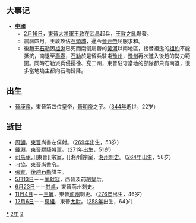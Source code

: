 {{yearTOC|322|成汉'''[[玉衡|玉衡]]十二年'''；前赵'''[[光初|光初]]五年'''；东晋'''[[永昌_(晋元帝)|永昌]]元年'''；前凉'''[[建兴_(晋愍帝)|建兴]]十年'''}}

== 大事记 ==
*'''[[中國|中國]]'''
**[[2月16日|2月16日]]，[[東晉|東晉]][[大將軍|大將軍]][[王敦|王敦]]在[[武昌|武昌]]起兵，[[王敦之亂|王敦之亂]]爆發。
**農曆四月，王敦攻佔[[石頭城|石頭城]]，逼令[[晉元帝|晉元帝]]屈服求和。
**後趙王[[石勒|石勒]]因[[祖逖|祖逖]]已死而南侵屬晉的[[黃河|黃河]]以南地區，接替祖逖的[[祖約|祖約]]不能抵抗，南退至[[壽春|壽春]]，[[石勒|石勒]]於是留兵駐屯[[豫州|豫州]]，[[豫州|豫州]]再次進入後趙的勢力範圍。同時石勒派兵侵擾徐、兗二州，東晉駐守當地的部隊都只有南退，很多當地塢主都向石勒歸降。

== 出生 ==
*[[晉康帝|晉康帝]]，東晉第四位皇帝，[[晉明帝|晉明帝]]之子。（[[344年|344年]]逝世，22岁）

== 逝世 ==
{{Wikisource year mention}}
*[[周顗|周顗]]，[[東晉|東晉]]尚書左僕射。（[[269年|269年]]出生，53岁）
*[[戴淵|戴淵]]，[[東晉|東晉]]驃騎將軍。（[[271年|271年]]出生，51岁）
*[[司馬承|司馬承]]，]]東晉[[宗室，[[湘州|宗室，[[湘州]][[刺史|刺史]]。（[[264年|264年]]出生，58岁）
*[[刁協|刁協]]，[[東晉|東晉]][[尚書令|尚書令]]。
*[[張賓|張賓]]，[[後趙|後趙]][[石勒|石勒]]謀主。
*[[5月13日|5月13日]]－－[[羊獻容|羊獻容]]，西晉及前趙皇后。
*[[6月23日|6月23日]]－－[[甘卓|甘卓]]，東晉荊州刺史。
*[[11月4日|11月4日]]－－[[王廙|王廙]]，東晉[[荊州|荊州]]刺史。（[[276年|276年]]出生，46岁）
*[[12月6日|12月6日]]－－[[荀組|荀組]]，東晉[[太尉|太尉]]。（[[258年|258年]]出生，64岁）

[[Category:322年|*]]
[[Category:320年代|2年]]
[[Category:4世纪各年|2]]